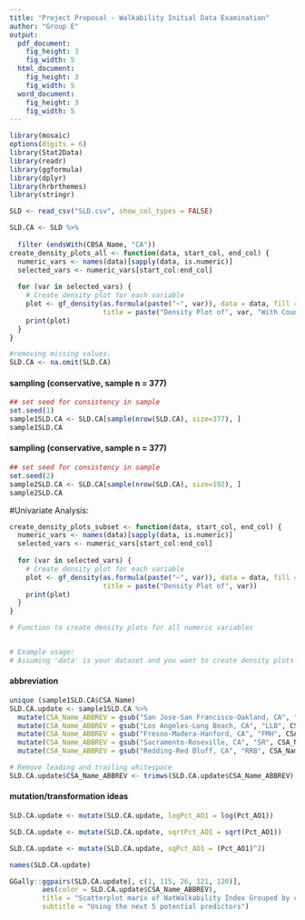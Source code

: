 ```yaml
---
title: "Project Proposal - Walkability Initial Data Examination"
author: "Group E"
output:
  pdf_document:
    fig_height: 3
    fig_width: 5
  html_document:
    fig_height: 3
    fig_width: 5
  word_document:
    fig_height: 3
    fig_width: 5
---
```


```r
library(mosaic)
options(digits = 6)
library(Stat2Data)
library(readr)
library(ggformula)
library(dplyr)
library(hrbrthemes)
library(stringr)
```





```r
SLD <- read_csv("SLD.csv", show_col_types = FALSE)

SLD.CA <- SLD %>%
  
  filter (endsWith(CBSA_Name, "CA"))
create_density_plots_all <- function(data, start_col, end_col) {
  numeric_vars <- names(data)[sapply(data, is.numeric)]
  selected_vars <- numeric_vars[start_col:end_col]
  
  for (var in selected_vars) {
    # Create density plot for each variable
    plot <- gf_density(as.formula(paste("~", var)), data = data, fill = ~CBSA_Name,  
                       title = paste("Density Plot of", var, "With Counties"))
    print(plot)
  }
}


```

```r
#removing missing values. 
SLD.CA <- na.omit(SLD.CA)
```

#### sampling (conservative, sample n = 377)

```r
## set seed for consistency in sample
set.seed(1)
sample1SLD.CA <- SLD.CA[sample(nrow(SLD.CA), size=377), ]
sample1SLD.CA

```

#### sampling (conservative, sample n = 377)

```r
## set seed for consistency in sample
set.seed(2)
sample2SLD.CA <- SLD.CA[sample(nrow(SLD.CA), size=192), ]
sample2SLD.CA

```

#Univariate Analysis: 
```r

create_density_plots_subset <- function(data, start_col, end_col) {
  numeric_vars <- names(data)[sapply(data, is.numeric)]
  selected_vars <- numeric_vars[start_col:end_col]
  
  for (var in selected_vars) {
    # Create density plot for each variable
    plot <- gf_density(as.formula(paste("~", var)), data = data, fill = ~CSA_Name,  
                       title = paste("Density Plot of", var))
    print(plot)
  }
}

# Function to create density plots for all numeric variables


# Example usage:
# Assuming 'data' is your dataset and you want to create density plots for columns 1 to 10:
```

#### abbreviation
```r

unique (sample1SLD.CA$CSA_Name)
SLD.CA.update <- sample1SLD.CA %>%
  mutate(CSA_Name_ABBREV = gsub("San Jose-San Francisco-Oakland, CA", "SJSFO", CSA_Name)) %>%
  mutate(CSA_Name_ABBREV = gsub("Los Angeles-Long Beach, CA", "LLB", CSA_Name_ABBREV)) %>%
  mutate(CSA_Name_ABBREV = gsub("Fresno-Madera-Hanford, CA", "FMH", CSA_Name_ABBREV)) %>%
  mutate(CSA_Name_ABBREV = gsub("Sacramento-Roseville, CA", "SR", CSA_Name_ABBREV)) %>%
  mutate(CSA_Name_ABBREV = gsub("Redding-Red Bluff, CA", "RRB", CSA_Name_ABBREV))

# Remove leading and trailing whitespace
SLD.CA.update$CSA_Name_ABBREV <- trimws(SLD.CA.update$CSA_Name_ABBREV)
```

#### mutation/transformation ideas
```r
SLD.CA.update <- mutate(SLD.CA.update, logPct_AO1 = log(Pct_AO1))

SLD.CA.update <- mutate(SLD.CA.update, sqrtPct_AO1 = sqrt(Pct_AO1))

SLD.CA.update <- mutate(SLD.CA.update, sqPct_AO1 = (Pct_AO1)^2)

names(SLD.CA.update)
```

```r

GGally::ggpairs(SLD.CA.update[, c(1, 115, 26, 121, 120)], 
        aes(color = SLD.CA.update$CSA_Name_ABBREV),
        title = "Scatterplot marix of NatWalkability Index Grouped by city", 
        subtitle = "Using the next 5 potential predictors")
```


